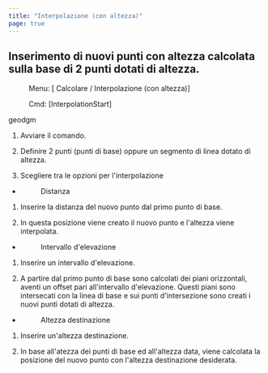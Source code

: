 ```yaml
---
title: "Interpolazione (con altezza)"
page: true
---
```

## Inserimento di nuovi punti con altezza calcolata sulla base di 2 punti dotati di altezza.
 <Menu> Menu: [ Calcolare / Interpolazione (con altezza)] </Menu> 
 <Menu> Cmd: [InterpolationStart] </Menu> 

 <Placeholder>geodgm</Placeholder> 

1. Avviare il comando.

2. Definire 2 punti (punti di base) oppure un segmento di linea dotato di altezza.

3. Scegliere tra le opzioni per l&#39;interpolazione

- <Menu>Distanza</Menu> 
1. Inserire la distanza del nuovo punto dal primo punto di base.

2. In questa posizione viene creato il nuovo punto e l&#39;altezza viene interpolata. 



- <Menu>Intervallo d'elevazione</Menu> 
1. Inserire un intervallo d&#39;elevazione.

2. A partire dal primo punto di base sono calcolati dei piani orizzontali, aventi un offset pari all&#39;intervallo d&#39;elevazione. Questi piani sono intersecati con la linea di base e sui punti d&#39;intersezione sono creati i nuovi punti dotati di altezza.



- <Menu>Altezza destinazione</Menu> 
1. Inserire un&#39;altezza destinazione.

2. In base all&#39;atezza dei punti di base ed all&#39;altezza data, viene calcolata la posizione del nuovo punto con l&#39;altezza destinazione desiderata.







